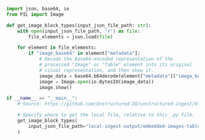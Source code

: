 ```python Python
import json, base64, io
from PIL import Image

def get_image_block_types(input_json_file_path: str):
    with open(input_json_file_path, 'r') as file:
        file_elements = json.load(file)

    for element in file_elements:
        if "image_base64" in element["metadata"]:
            # Decode the Base64-encoded representation of the 
            # processed "Image" or "Table" element into its original
            # visual representation, and then show it.
            image_data = base64.b64decode(element["metadata"]["image_base64"])
            image = Image.open(io.BytesIO(image_data))
            image.show()

if __name__ == "__main__":
    # Source: https://github.com/Unstructured-IO/unstructured-ingest/blob/main/example-docs/pdf/embedded-images-tables.pdf

    # Specify where to get the local file, relative to this .py file.
    get_image_block_types(
        input_json_file_path="local-ingest-output/embedded-images-tables.json"
    )
```